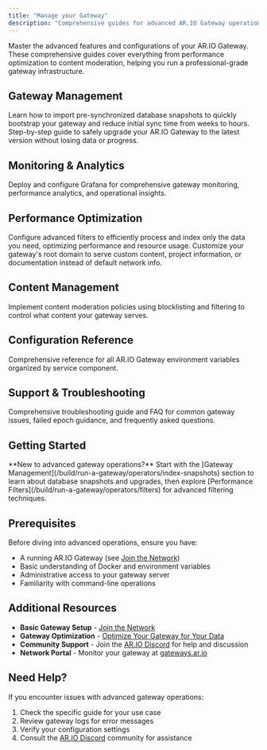 ```yaml
---
title: "Manage your Gateway"
description: "Comprehensive guides for advanced AR.IO Gateway operations including monitoring, optimization, content moderation, and specialized configurations"
---
```


Master the advanced features and configurations of your AR.IO Gateway. These comprehensive guides cover everything from performance optimization to content moderation, helping you run a professional-grade gateway infrastructure.

## Gateway Management

<Cards>
<Card title="Importing SQLite Database Snapshots" href="/build/run-a-gateway/operators/index-snapshots" icon="📊">
  Learn how to import pre-synchronized database snapshots to quickly bootstrap your gateway and reduce initial sync time from weeks to hours.
</Card>

<Card title="Upgrading a Gateway" href="/build/run-a-gateway/operators/upgrading-a-gateway" icon="🔄">
  Step-by-step guide to safely upgrade your AR.IO Gateway to the latest version without losing data or progress.
</Card>
</Cards>

## Monitoring & Analytics

<Cards>
  <Card
    title="Monitoring with Grafana"
    href="/build/extensions/grafana"
    icon="📈"
  >
    Deploy and configure Grafana for comprehensive gateway monitoring,
    performance analytics, and operational insights.
  </Card>
</Cards>

## Performance Optimization

<Cards>
<Card title="Gateway Filters" href="/build/run-a-gateway/operators/filters" icon="⚡">
  Configure advanced filters to efficiently process and index only the data you need, optimizing performance and resource usage.
</Card>

<Card title="Setting Apex Domain Content" href="/build/run-a-gateway/operators/setting-apex-domain" icon="🌐">
  Customize your gateway's root domain to serve custom content, project information, or documentation instead of default network info.
</Card>
</Cards>

## Content Management

<Cards>
  <Card
    title="Content Moderation"
    href="/build/run-a-gateway/operators/content-moderation"
    icon="🛡️"
  >
    Implement content moderation policies using blocklisting and filtering to
    control what content your gateway serves.
  </Card>
</Cards>

## Configuration Reference

<Cards>
  <Card
    title="Environment Variables Reference"
    href="/build/run-a-gateway/operators/environmental-variables"
    icon="⚙️"
  >
    Comprehensive reference for all AR.IO Gateway environment variables
    organized by service component.
  </Card>
</Cards>

## Support & Troubleshooting

<Cards>
  <Card
    title="Gateway Troubleshooting & FAQ"
    href="/build/run-a-gateway/operators/troubleshooting"
    icon="🔧"
  >
    Comprehensive troubleshooting guide and FAQ for common gateway issues,
    failed epoch guidance, and frequently asked questions.
  </Card>
</Cards>

## Getting Started

<Callout type="info">
  **New to advanced gateway operations?** Start with the [Gateway
  Management](/build/run-a-gateway/operators/index-snapshots) section to learn
  about database snapshots and upgrades, then explore [Performance
  Filters](/build/run-a-gateway/operators/filters) for advanced filtering
  techniques.
</Callout>

## Prerequisites

Before diving into advanced operations, ensure you have:

- A running AR.IO Gateway (see [Join the Network](/build/run-a-gateway/join-the-network))
- Basic understanding of Docker and environment variables
- Administrative access to your gateway server
- Familiarity with command-line operations

## Additional Resources

- **Basic Gateway Setup** - [Join the Network](/build/run-a-gateway/join-the-network)
- **Gateway Optimization** - [Optimize Your Gateway for Your Data](/build/run-a-gateway/optimize-your-gateway-for-your-data)
- **Community Support** - Join the [AR.IO Discord](https://discord.gg/7zUPfN4D6g) for help and discussion
- **Network Portal** - Monitor your gateway at [gateways.ar.io](https://gateways.ar.io)

## Need Help?

If you encounter issues with advanced gateway operations:

1. Check the specific guide for your use case
2. Review gateway logs for error messages
3. Verify your configuration settings
4. Consult the [AR.IO Discord](https://discord.gg/7zUPfN4D6g) community for assistance
